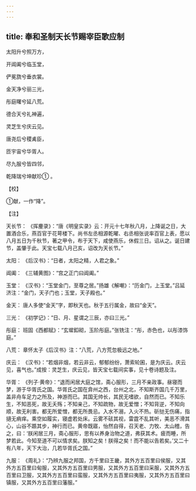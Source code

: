 ```yaml
---
---
---
```

title: 奉和圣制天长节赐宰臣歌应制
---




太阳升兮照万方，

开阊阖兮临玉堂，

俨冕旒兮垂衣裳。

金天净兮丽三光，

彤庭曙兮延八荒。

德合天兮礼神遍，

灵芝生兮庆云见。

唐尧后兮稷禼臣，

匝宇宙兮华胥人。

尽九服兮皆四邻，

乾降瑞兮坤献珍① 。

【校】

①献，一作“降”。

【注】

天长节： 《挥麈录》：“唐《明皇实录》云：开元十七年秋八月，上降诞之日，大置酒合乐，燕百官于花萼楼下。尚书左丞相源乾曜、右丞相张说率百官上表，愿以八月五日为千秋节，著之甲令，布于天下，咸使燕乐，休假三日。诏从之。诞日建节，盖肇于此。天宝七载八月己亥，诏改为天长节。”

太阳： 《后汉书》：“日者，太阳之精，人君之象。”

阊阖： 《三辅黄图》：“宫之正门曰阊阖。”

玉堂： 《汉书》：“玉堂金门，至尊之居。”扬雄《解嘲》：“历金门，上玉堂。”吕延济注：“金门，天子门也；玉堂，天子殿也。”

金天： 唐人多使“金天”字，即秋天也。秋于五行属金，故曰“金天”。

三光： 《初学记》：“日、月、星谓之三辰，亦曰三光。”

彤庭： 班固《西都赋》：“玄墀釦砌，玉阶彤庭。”张铣注：“彤，赤色也，以彤漆饰庭。”

八荒： 章怀太子《后汉书》注：“八荒，八方荒忽极远之地。”

庆云： 《汉书》：“若烟非烟，若云非云，郁郁纷纷，萧索轮囷，是为庆云。庆云见，喜气也。”成按：灵芝生，庆云见，皆天宝七载间实事，见十卷诗题及注。

华胥： 《列子·黄帝》：“退而闲居大庭之馆，斋心服形，三月不亲政事。昼寝而梦，游于华胥氏之国。华胥氏之国在弇州之西，台州之北，不知斯齐国几千万里，盖非舟车足力之所及，神游而已。其国无帅长，其民无嗜欲，自然而已。不知乐生，不知恶死，故无夭殇；不知亲己，不知疏物，故无爱憎；不知背逆，不知向顺，故无利害。都无所爱憎，都无所畏忌。入水不溺，入火不热。斫挞无伤痛，指擿无痟痒。乘空如履实，寝虚若处床。云雾不硋其视，雷霆不乱其听，美恶不滑其心，山谷不踬其步，神行而已。黄帝既寤，怡然自得，召天老、力牧、太山稽，告之，曰：‘朕闲居三月，斋心服形，思有以养身治物之道，弗获其术。疲而睡，所梦若此。今知至道不可以情求矣。朕知之矣！朕得之矣！而不能以告若矣。’又二十有八年，天下大治，几若华胥氏之国。”

九服： 《周礼》：“乃辨九服之邦国，方千里曰王畿，其外方五百里曰侯服，又其外方五百里曰甸服，又其外方五百里曰男服，又其外方五百里曰采服，又其外方五百里曰卫服，又其外方五百里曰蛮服，又其外方五百里曰夷服，又其外方五百里曰镇服，又其外方五百里曰藩服。”